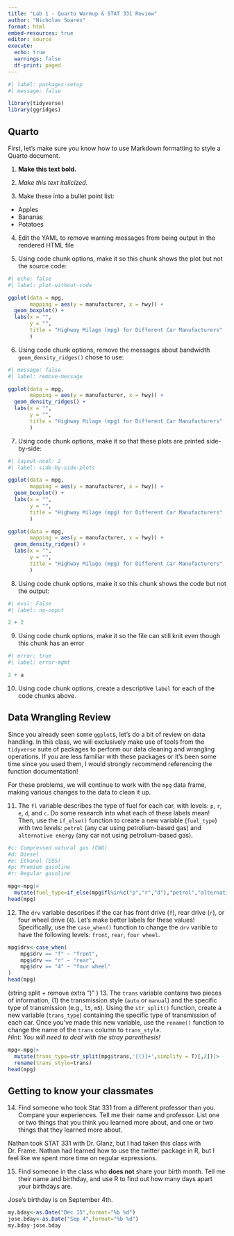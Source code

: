 ```yaml
---
title: "Lab 1 - Quarto Warmup & STAT 331 Review"
author: "Nicholas Soares"
format: html
embed-resources: true
editor: source
execute: 
  echo: true
  warnings: false
  df-print: paged
---
```


```r
#| label: packages-setup
#| message: false

library(tidyverse)
library(ggridges)
```

## Quarto

First, let's make sure you know how to use Markdown formatting to style a Quarto document.

1.  **Make this text bold.**

2.  *Make this text italicized.*

3.  Make these into a bullet point list:

-   Apples
-   Bananas
-   Potatoes

4.  Edit the YAML to remove warning messages from being output in the rendered HTML file

5.  Using code chunk options, make it so this chunk shows the plot but not the source code:

```r
#| echo: false
#| label: plot-without-code

ggplot(data = mpg, 
       mapping = aes(y = manufacturer, x = hwy)) + 
  geom_boxplot() +
  labs(x = "",
       y = "", 
       title = "Highway Milage (mpg) for Different Car Manufacturers"
       )
```

6.  Using code chunk options, remove the messages about bandwidth `geom_density_ridges()` chose to use:

```r
#| message: false
#| label: remove-message

ggplot(data = mpg, 
       mapping = aes(y = manufacturer, x = hwy)) + 
  geom_density_ridges() +
  labs(x = "",
       y = "", 
       title = "Highway Milage (mpg) for Different Car Manufacturers"
       )
```

7.  Using code chunk options, make it so that these plots are printed side-by-side:

```r
#| layout-ncol: 2
#| label: side-by-side-plots

ggplot(data = mpg, 
       mapping = aes(y = manufacturer, x = hwy)) + 
  geom_boxplot() +
  labs(x = "",
       y = "", 
       title = "Highway Milage (mpg) for Different Car Manufacturers"
       )

ggplot(data = mpg, 
       mapping = aes(y = manufacturer, x = hwy)) + 
  geom_density_ridges() +
  labs(x = "",
       y = "", 
       title = "Highway Milage (mpg) for Different Car Manufacturers"
       )

```

8.  Using code chunk options, make it so this chunk shows the code but not the output:

```r
#| eval: False
#| label: no-ouput

2 + 2
```

9.  Using code chunk options, make it so the file can still knit even though this chunk has an error

```r
#| error: true
#| label: error-mgmt

2 + a
```

10. Using code chunk options, create a descriptive `label` for each of the code chunks above.

## Data Wrangling Review

Since you already seen some `ggplot`s, let's do a bit of review on data handling. In this class, we will exclusively make use of tools from the `tidyverse` suite of packages to perform our data cleaning and wrangling operations. If you are less familiar with these packages or it's been some time since you used them, I would strongly recommend referencing the function documentation!

For these problems, we will continue to work with the `mpg` data frame, making various changes to the data to clean it up.

11. The `fl` variable describes the type of fuel for each car, with levels: `p`, `r`, `e`, `d`, and `c`. Do some research into what each of these labels mean! Then, use the `if_else()` function to create a new variable (`fuel_type`) with two levels: `petrol` (any car using petrolium-based gas) and `alternative energy` (any car not using petrolium-based gas).

```r
#c: Compressed natural gas (CNG)
#d: Diesel
#e: Ethanol (E85)
#p: Premium gasoline
#r: Regular gasoline

mpg<-mpg|>
  mutate(fuel_type=if_else(mpg$fl%in%c("p","r","d"),"petrol","alternative energy"))
head(mpg)
```

12. The `drv` variable describes if the car has front drive (`f`), rear drive (`r`), or four wheel drive (`4`). Let's make better labels for these values! Specifically, use the `case_when()` function to change the `drv` varible to have the following levels: `front`, `rear`, `four wheel`.

```r
mpg$drv<-case_when(
    mpg$drv == "f" ~ "front",
    mpg$drv == "r" ~ "rear",
    mpg$drv == "4" ~ "four wheel"
)
head(mpg)
```

(string split + remove extra ")" ) 13. The `trans` variable contains two pieces of information, (1) the transmission style (`auto` or `manual`) and the specific type of transmission (e.g., `l5`, `m5`). Using the `str_split()` function, create a new variable (`trans_type`) containing the specific type of transmission of each car. Once you've made this new variable, use the `rename()` function to change the name of the `trans` column to `trans_style`.\
*Hint: You will need to deal with the stray parenthesis!*

```r
mpg<-mpg|>
  mutate(trans_type=str_split(mpg$trans,'[()]+',simplify = T)[,2])|>
  rename(trans_style=trans)
head(mpg)
```

## Getting to know your classmates

14. Find someone who took Stat 331 from a different professor than you. Compare your experiences. Tell me their name and professor. List one or two things that you think you learned more about, and one or two things that they learned more about.

Nathan took STAT 331 with Dr. Glanz, but I had taken this class with Dr. Frame. Nathan had learned how to use the twitter package in R, but I feel like we spent more time on regular expressions.  

15. Find someone in the class who **does not** share your birth month. Tell me their name and birthday, and use R to find out how many days apart your birthdays are.

Jose's birthday is on September 4th. 

```r
my.bday<-as.Date("Dec 15",format="%b %d")
jose.bday<-as.Date("Sep 4",format="%b %d")
my.bday-jose.bday
```